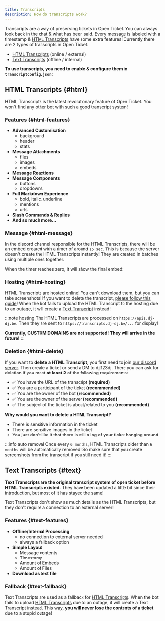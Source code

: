 ```yaml
---
title: Transcripts
description: How do transcripts work?
---
```


Transcripts are a way of preserving tickets in Open Ticket. You can always look back in the chat & what has been said. Every message is labeled with a timestamp & [HTML Transcripts](#html) have some extra features!
Currently there are 2 types of transcripts in Open Ticket.

- [HTML Transcripts](#html) <ColorText color="green">(online / external)</ColorText>
- [Text Transcripts](#text) <ColorText color="red">(offline / internal)</ColorText>

**To use transcripts, you need to enable & configure them in `transcriptconfig.json`:**
<LinkBlock mode="emoji" emoji="⚙️" isdoc="true" url="docs/config/transcripts" name="transcriptconfig.json" description="Configure Text & HTML Transcripts!"></LinkBlock>

## HTML Transcripts \{#html}
<GoodImage src="/img/docs/core/transcripts_html.png"></GoodImage>

HTML Transcripts is the latest revolutionary feature of Open Ticket. You won't find any other bot with such a good transcript system!

### Features \{#html-features}
- **Advanced Customisation**
    - background
    - header
    - stats
- **Message Attachments**
    - files
    - images
    - embeds
- **Message Reactions**
- **Message Components**
    - buttons
    - dropdowns
- **Full Markdown Experience**
    - bold, italic, underline
    - mentions
    - urls
- **Slash Commands & Replies**
- <ColorText color="red">**And so much more...**</ColorText>

### Message \{#html-message}
In the discord channel responsible for the HTML Transcripts, there will be an embed created with a timer of around `15 sec`.
This is because the server doesn't create the HTML Transcripts instantly! They are created in batches using multiple ones together.

When the timer reaches zero, it will show the final embed:
<GoodImage src="/img/docs/core/transcripts_msg.png" size="40%"></GoodImage>

### Hosting \{#html-hosting}
HTML Transcripts are hosted online! You can't download them, but you can take screenshots! If you want to delete the transcript, [please follow this guide](#html-delete)!
When the bot fails to upload the HTML Transcript to the hosting due to an outage, it will create a [Text Transcript](#text) instead!

:::note hosting
The HTML Transcripts are processed on `https://apis.dj-dj.be`. Then they are sent to `https://transcripts.dj-dj.be/...` for display!

<ColorText color="red">**Currently, CUSTOM DOMAINS are not supported! They will arrive in the future!**</ColorText>
:::

### Deletion \{#html-delete}
If you want to **delete a HTML Transcript**, you first need to join [our discord server](https://discord.dj-dj.be).
Then create a ticket or send a DM to djj123dj. There you can ask for deletion if you meet **at least 2** of the following requirements:
- ✅ You have the URL of the transcript <ColorText color="red">**(required)**</ColorText>
- ✅ You are a participant of the ticket <ColorText color="green">**(recommended)**</ColorText>
- ✅ You are the owner of the bot <ColorText color="green">**(recommended)**</ColorText>
- ✅ You are the owner of the server <ColorText color="green">**(recommended)**</ColorText>
- ✅ The subject of the ticket is about/related to you <ColorText color="green">**(recommended)**</ColorText>

**Why would you want to delete a HTML Transcript?**
- There is sensitive information in the ticket
- There are sensitive images in the ticket
- You just don't like it that there is still a log of your ticket hanging around

:::info auto removal
Once every `6 months`, HTML Transcripts older than `6 months` will be automatically removed! So make sure that you create screenshots from the transcript if you still need it!
:::

## Text Transcripts \{#text}
<GoodImage src="/img/docs/core/transcripts_text.png"></GoodImage>

**Text Transcripts are the original transcript system of open ticket before HTML Transcripts existed.**
They have been updated a little bit since their introduction, but most of it has stayed the same!

Text Transcripts don't show as much details as the HTML Transcripts, but they don't require a connection to an external server!

### Features \{#text-features}
- **Offline/Internal Processing**
    - no connection to external server needed
    - always a fallback option
- **Simple Layout**
    - Message contents
    - Timestamp
    - Amount of Embeds
    - Amount of Files
- **Download as text file**

### Fallback \{#text-fallback}
Text Transcripts are used as a fallback for [HTML Transcripts](#html). When the bot fails to upload [HTML Transcripts](#html) due to an outage, it will create a Text Transcript instead.
This way, <ColorText color="red">**you will never lose the contents of a ticket**</ColorText> due to a stupid outage!